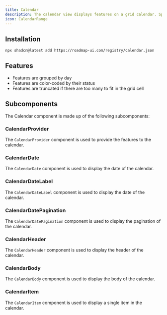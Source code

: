 ```yaml
---
title: Calendar
description: The calendar view displays features on a grid calendar. Specifically it shows the end date of each feature, and groups features by day.
icon: CalendarRange
---
```


<div className="not-prose w-full bg-white border rounded-xl overflow-hidden">
  <Calendar />
</div>

## Installation

```sh title="Terminal"
npx shadcn@latest add https://roadmap-ui.com/registry/calendar.json
```

## Features

- Features are grouped by day
- Features are color-coded by their status
- Features are truncated if there are too many to fit in the grid cell

## Subcomponents

The Calendar component is made up of the following subcomponents:

### CalendarProvider

The `CalendarProvider` component is used to provide the features to the calendar.

<AutoTypeTable path="registry/block/calendar.tsx" name="CalendarProviderProps" />

### CalendarDate

The `CalendarDate` component is used to display the date of the calendar.

<AutoTypeTable path="registry/block/calendar.tsx" name="CalendarDateProps" />

### CalendarDateLabel

The `CalendarDateLabel` component is used to display the date of the calendar.

<AutoTypeTable path="registry/block/calendar.tsx" name="CalendarDateLabelProps" />

### CalendarDatePagination

The `CalendarDatePagination` component is used to display the pagination of the calendar.

<AutoTypeTable path="registry/block/calendar.tsx" name="CalendarDatePaginationProps" />

### CalendarHeader

The `CalendarHeader` component is used to display the header of the calendar.

<AutoTypeTable path="registry/block/calendar.tsx" name="CalendarHeaderProps" />

### CalendarBody

The `CalendarBody` component is used to display the body of the calendar.

<AutoTypeTable path="registry/block/calendar.tsx" name="CalendarBodyProps" />

### CalendarItem

The `CalendarItem` component is used to display a single item in the calendar.

<AutoTypeTable path="registry/block/calendar.tsx" name="CalendarItemProps" />
